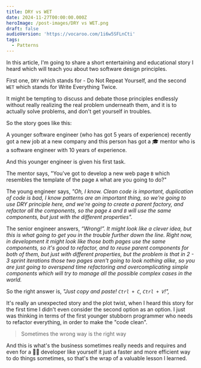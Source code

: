 ```yaml
---
title: DRY vs WET
date: 2024-11-27T00:00:00.000Z
heroImage: /post-images/DRY vs WET.png
draft: false
audioVersion: 'https://vocaroo.com/1i6w5SFLnCti'
tags:
  - Patterns
---
```


In this article, I'm going to share a short entertaining and educational story I heard which will teach you about two software design principles.

First one, `DRY` which stands for - Do Not Repeat Yourself, and the second `WET` which stands for Write Everything Twice.

It might be tempting to discuss and debate those principles endlessly without really realizing the real problem underneath them, and it is to actually solve problems, and don't get yourself in troubles.

So the story goes like this:

A younger software engineer (who has got 5 years of experience) recently got a new job at a new company and this person has got a 🎓 mentor who is a software engineer with 10 years of experience.

And this younger engineer is given his first task.

The mentor says, "You've got to develop a new web page `B` which resembles the template of the page `A` what are you going to do?"

The young engineer says, *"Oh, I know. Clean code is important, duplication of code is bad, I know patterns are an important thing, so we're going to use DRY principle here, and we're going to create a parent factory, and refactor all the components, so the page `A` and `B` will use the same components, but just with the different properties".*

The senior engineer answers, *“Wrong!”. It might look like a clever idea, but this is what going to get you in the trouble further down the line. Right now, in development it might look like those both pages use the same components, so it's good to refactor, and to reuse parent components for both of them, but just with different properties, but the problem is that in 2 - 3 sprint iterations those two pages aren't going to look nothing alike, so you are just going to overspend time refactoring and overcomplicating simple components which will try to manage all the possible complex cases in the world.*

So the right answer is, *"Just copy and paste! `Ctrl + C`, `Ctrl + V`!",*

It's really an unexpected story and the plot twist, when I heard this story for the first time I didn't even consider the second option as an option. I just was thinking in terms of the first younger stubborn programmer who needs to refactor everything, in order to make the "code clean".

> Sometimes the wrong way is the right way

And this is what's the business sometimes really needs and requires and even for a 🧑‍💻 developer like yourself it just a faster and more efficient way to do things sometimes, so that's the wrap of a valuable lesson I learned.
